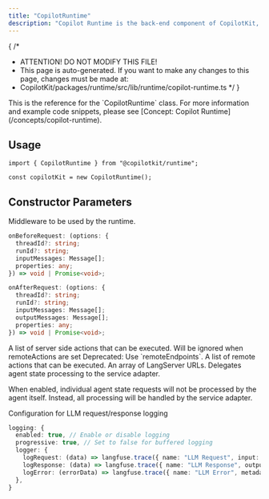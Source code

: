 ```yaml
---
title: "CopilotRuntime"
description: "Copilot Runtime is the back-end component of CopilotKit, enabling interaction with LLMs."
---
```


{
 /*
  * ATTENTION! DO NOT MODIFY THIS FILE!
  * This page is auto-generated. If you want to make any changes to this page, changes must be made at:
  * CopilotKit/packages/runtime/src/lib/runtime/copilot-runtime.ts
  */
}
<Callout type="info">
  This is the reference for the `CopilotRuntime` class. For more information and example code snippets, please see [Concept: Copilot Runtime](/concepts/copilot-runtime).
</Callout>
 
## Usage
 
```tsx
import { CopilotRuntime } from "@copilotkit/runtime";
 
const copilotKit = new CopilotRuntime();
```

## Constructor Parameters

<PropertyReference name="middleware" type="Middleware"  > 
Middleware to be used by the runtime.
 
  ```ts
  onBeforeRequest: (options: {
    threadId?: string;
    runId?: string;
    inputMessages: Message[];
    properties: any;
  }) => void | Promise<void>;
  ```
 
  ```ts
  onAfterRequest: (options: {
    threadId?: string;
    runId?: string;
    inputMessages: Message[];
    outputMessages: Message[];
    properties: any;
  }) => void | Promise<void>;
  ```
</PropertyReference>

<PropertyReference name="actions" type="ActionsConfiguration<T>"  > 
A list of server side actions that can be executed. Will be ignored when remoteActions are set
</PropertyReference>

<PropertyReference name="remoteActions" type="CopilotKitEndpoint[]"  > 
Deprecated: Use `remoteEndpoints`.
</PropertyReference>

<PropertyReference name="remoteEndpoints" type="EndpointDefinition[]"  > 
A list of remote actions that can be executed.
</PropertyReference>

<PropertyReference name="langserve" type="RemoteChainParameters[]"  > 
An array of LangServer URLs.
</PropertyReference>

<PropertyReference name="delegateAgentProcessingToServiceAdapter" type="boolean"  > 
Delegates agent state processing to the service adapter.
 
  When enabled, individual agent state requests will not be processed by the agent itself.
  Instead, all processing will be handled by the service adapter.
</PropertyReference>

<PropertyReference name="logging" type="CopilotLoggingConfig"  > 
Configuration for LLM request/response logging
 
  ```ts
  logging: {
    enabled: true, // Enable or disable logging
    progressive: true, // Set to false for buffered logging
    logger: {
      logRequest: (data) => langfuse.trace({ name: "LLM Request", input: data }),
      logResponse: (data) => langfuse.trace({ name: "LLM Response", output: data }),
      logError: (errorData) => langfuse.trace({ name: "LLM Error", metadata: errorData }),
    },
  }
  ```
</PropertyReference>

<PropertyReference name="processRuntimeRequest" type="request: CopilotRuntimeRequest">


  <PropertyReference name="request" type="CopilotRuntimeRequest" required>
  
  </PropertyReference>

</PropertyReference>

<PropertyReference name="discoverAgentsFromEndpoints" type="graphqlContext: GraphQLContext">


  <PropertyReference name="graphqlContext" type="GraphQLContext" required>
  
  </PropertyReference>

</PropertyReference>

<PropertyReference name="loadAgentState" type="graphqlContext: GraphQLContext, threadId: string, agentName: string">


  <PropertyReference name="graphqlContext" type="GraphQLContext" required>
  
  </PropertyReference>

  <PropertyReference name="threadId" type="string" required>
  
  </PropertyReference>

  <PropertyReference name="agentName" type="string" required>
  
  </PropertyReference>

</PropertyReference>

